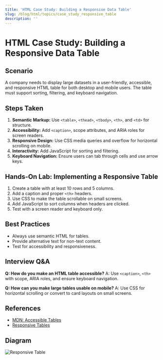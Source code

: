 ```yaml
---
title: 'HTML Case Study: Building a Responsive Data Table'
slug: /blog/html/topics/case_study_responsive_table
description: ''
---
```

# HTML Case Study: Building a Responsive Data Table

## Scenario
A company needs to display large datasets in a user-friendly, accessible, and responsive HTML table for both desktop and mobile users. The table must support sorting, filtering, and keyboard navigation.

## Steps Taken
1. **Semantic Markup:** Use `<table>`, `<thead>`, `<tbody>`, `<th>`, and `<td>` for structure.
2. **Accessibility:** Add `<caption>`, scope attributes, and ARIA roles for screen readers.
3. **Responsive Design:** Use CSS media queries and overflow for horizontal scrolling on mobile.
4. **Interactivity:** Add JavaScript for sorting and filtering.
5. **Keyboard Navigation:** Ensure users can tab through cells and use arrow keys.

## Hands-On Lab: Implementing a Responsive Table
1. Create a table with at least 10 rows and 5 columns.
2. Add a caption and proper `<th>` headers.
3. Use CSS to make the table scrollable on small screens.
4. Add JavaScript to sort columns when headers are clicked.
5. Test with a screen reader and keyboard only.

## Best Practices
- Always use semantic HTML for tables.
- Provide alternative text for non-text content.
- Test for accessibility and responsiveness.

## Interview Q&A
**Q: How do you make an HTML table accessible?**
A: Use `<caption>`, `<th>` with scope, ARIA roles, and ensure keyboard navigation.

**Q: How can you make large tables usable on mobile?**
A: Use CSS for horizontal scrolling or convert to card layouts on small screens.

## References
- [MDN: Accessible Tables](https://developer.mozilla.org/en-US/docs/Web/HTML/Element/table#accessibility_concerns)
- [Responsive Tables](https://css-tricks.com/responsive-data-tables/)

## Diagram
![Responsive Table](https://css-tricks.com/wp-content/uploads/2020/09/responsive-table.png)
